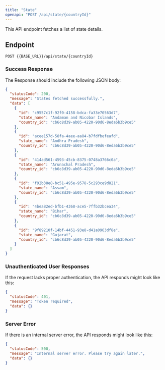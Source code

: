 ---
title: "State"
openapi: "POST /api/state/{countryId}"
---

This API endpoint fetches a list of state details.

## Endpoint

`POST {{BASE_URL}}/api/state/{countryId}`

### Success Response

The Response should include the following JSON body:

```json
{
  "statusCode": 200,
  "message": "States fetched successfully.",
  "data": [
    {
      "id": "c9557c1f-92f0-4158-bdca-fa33e70563d7",
      "state_name": "Andaman and Nicobar Islands",
      "country_id": "cb6c8d39-ab05-4220-90d6-8eda6b3b9ce5"
    },
    {
      "id": "acee157d-58fa-4aee-aa84-b7fdfbefeafd",
      "state_name": "Andhra Pradesh",
      "country_id": "cb6c8d39-ab05-4220-90d6-8eda6b3b9ce5"
    },
    {
      "id": "414ad561-4593-45cb-8375-0748a3766c0a",
      "state_name": "Arunachal Pradesh",
      "country_id": "cb6c8d39-ab05-4220-90d6-8eda6b3b9ce5"
    },
    {
      "id": "f92b38e8-bc51-495e-9578-5c293ce9d821",
      "state_name": "Assam",
      "country_id": "cb6c8d39-ab05-4220-90d6-8eda6b3b9ce5"
    },
    {
      "id": "4bea82ed-bfb1-4368-ace5-7ffb32bcea34",
      "state_name": "Bihar",
      "country_id": "cb6c8d39-ab05-4220-90d6-8eda6b3b9ce5"
    },
    {
      "id": "9f89210f-14bf-4451-93e8-d41a0963df8e",
      "state_name": "Gujarat",
      "country_id": "cb6c8d39-ab05-4220-90d6-8eda6b3b9ce5"
    }
  ]
}
```

### Unauthenticated User Responses

If the request lacks proper authentication, the API responds might look like this:

```json
{
  "statusCode": 401,
  "message": "Token required",
  "data": {}
}
```

### Server Error

If there is an internal server error, the API responds might look like this:

```json
{
  "statusCode": 500,
  "message": "Internal server error. Please try again later.",
  "data": {}
}
```
